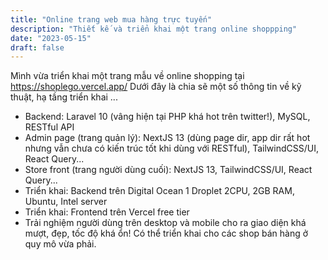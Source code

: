 ```yaml
---
title: "Online trang web mua hàng trực tuyến"
description: "Thiết kế và triển khai một trang online shoppping"
date: "2023-05-15"
draft: false
---
```


Mình vừa triển khai một trang mẫu về online shopping tại https://shoplego.vercel.app/
Dưới đây là chia sẽ một số thông tin về kỹ thuật, hạ tầng triển khai ...

- Backend: Laravel 10 (vâng hiện tại PHP khá hot trên twitter!), MySQL, RESTful API
- Admin page (trang quản lý): NextJS 13 (dùng page dir, app dir rất hot nhưng vẫn chưa có kiến trúc tốt khi dùng với RESTful), TailwindCSS/UI, React Query...
- Store front (trang người dùng cuối): NextJS 13, TailwindCSS/UI, React Query...
- Triển khai: Backend trên Digital Ocean 1 Droplet 2CPU, 2GB RAM, Ubuntu, Intel server
- Triển khai: Frontend trên Vercel free tier
- Trải nghiệm người dùng trên desktop và mobile cho ra giao diện khá mượt, đẹp, tốc độ khá ổn!
  Có thể triển khai cho các shop bán hàng ở quy mô vừa phải.

